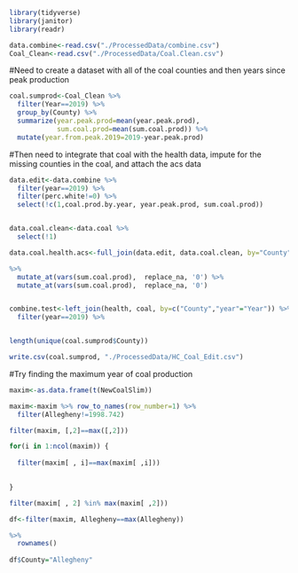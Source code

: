 

```r
library(tidyverse)
library(janitor)
library(readr)
```


```r
data.combine<-read.csv("./ProcessedData/combine.csv")
Coal_Clean<-read.csv("./ProcessedData/Coal.Clean.csv")
```

#Need to create a dataset with all of the coal counties and then years since peak production
```r
coal.sumprod<-Coal_Clean %>% 
  filter(Year==2019) %>% 
  group_by(County) %>% 
  summarize(year.peak.prod=mean(year.peak.prod),
            sum.coal.prod=mean(sum.coal.prod)) %>% 
  mutate(year.from.peak.2019=2019-year.peak.prod)
```

#Then need to integrate that coal with the health data, impute for the missing counties in the coal, and attach the acs data
```r
data.edit<-data.combine %>% 
  filter(year==2019) %>% 
  filter(perc.white!=0) %>% 
  select(!c(1,coal.prod.by.year, year.peak.prod, sum.coal.prod))


data.coal.clean<-data.coal %>% 
  select(!1)

data.coal.health.acs<-full_join(data.edit, data.coal.clean, by="County")

%>% 
  mutate_at(vars(sum.coal.prod),  replace_na, '0') %>% 
  mutate_at(vars(sum.coal.prod),  replace_na, '0')


combine.test<-left_join(health, coal, by=c("County","year"="Year")) %>% 
  filter(year==2019) %>% 


length(unique(coal.sumprod$County))

write.csv(coal.sumprod, "./ProcessedData/HC_Coal_Edit.csv")


```










#Try finding the maximum year of coal production
```r

maxim<-as.data.frame(t(NewCoalSlim))

maxim<-maxim %>% row_to_names(row_number=1) %>% 
  filter(Allegheny!=1998.742)

filter(maxim, [,2]==max([,2]))

for(i in 1:ncol(maxim)) {
  
  filter(maxim[ , i]==max(maxim[ ,i]))
  

}

filter(maxim[ , 2] %in% max(maxim[ ,2]))

df<-filter(maxim, Allegheny==max(Allegheny)) 

%>% 
  rownames()
  
df$County="Allegheny"



```
